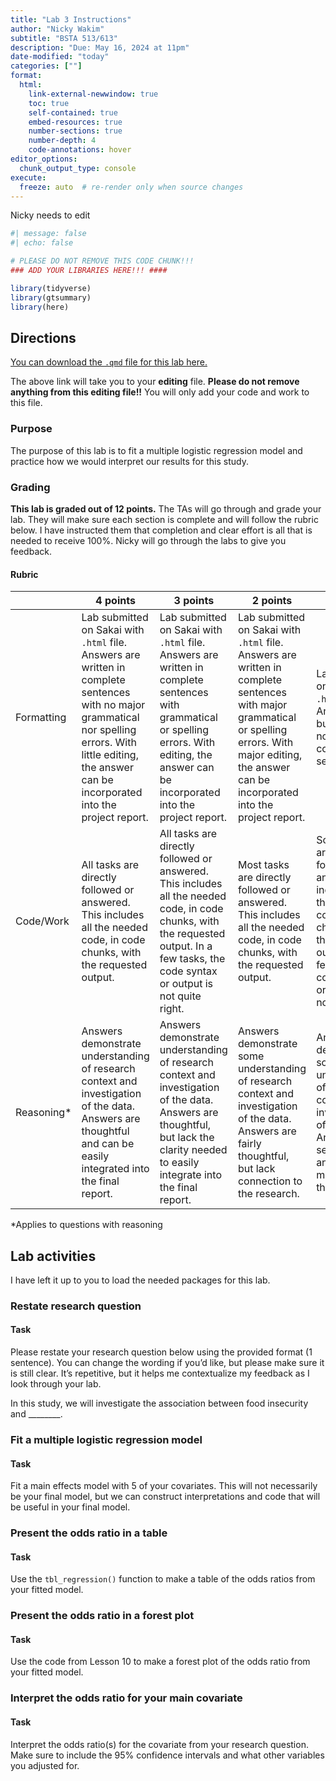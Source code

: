 ```yaml
---
title: "Lab 3 Instructions"
author: "Nicky Wakim"
subtitle: "BSTA 513/613"
description: "Due: May 16, 2024 at 11pm"
date-modified: "today"
categories: [""]
format: 
  html:
    link-external-newwindow: true
    toc: true
    self-contained: true
    embed-resources: true
    number-sections: true
    number-depth: 4
    code-annotations: hover
editor_options: 
  chunk_output_type: console
execute:
  freeze: auto  # re-render only when source changes
---
```


::: callout-caution
Nicky needs to edit
:::

```r
#| message: false
#| echo: false

# PLEASE DO NOT REMOVE THIS CODE CHUNK!!!
### ADD YOUR LIBRARIES HERE!!! ####

library(tidyverse)
library(gtsummary)
library(here)
```

## Directions

[You can download the `.qmd` file for this lab here.](https://github.com/nwakim/BSTA_513_S25/blob/main/project/LastName_FirstInit_Lab_03.qmd)

The above link will take you to your **editing** file. **Please do not remove anything from this editing file!!** You will only add your code and work to this file.

### Purpose

The purpose of this lab is to fit a multiple logistic regression model and practice how we would interpret our results for this study.

### Grading

**This lab is graded out of 12 points.** The TAs will go through and grade your lab. They will make sure each section is complete and will follow the rubric below. I have instructed them that completion and clear effort is all that is needed to receive 100%. Nicky will go through the labs to give you feedback.

#### Rubric

|             | 4 points                                                                                                                                                                                                        | 3 points                                                                                                                                                                                       | 2 points                                                                                                                                                                                                   | 1 point                                                                                                                                                                                  | 0 points                                                                                                               |
|------------|------------|------------|------------|------------|------------|
| Formatting  | Lab submitted on Sakai with `.html` file. Answers are written in complete sentences with no major grammatical nor spelling errors. With little editing, the answer can be incorporated into the project report. | Lab submitted on Sakai with `.html` file. Answers are written in complete sentences with grammatical or spelling errors. With editing, the answer can be incorporated into the project report. | Lab submitted on Sakai with `.html` file. Answers are written in complete sentences with major grammatical or spelling errors. With major editing, the answer can be incorporated into the project report. | Lab submitted on Sakai with `.html` file. Answers are bulletted or do not use complete sentences.                                                                                        | Lab *not* submitted on Sakai with `.html` file.                                                                        |
| Code/Work   | All tasks are directly followed or answered. This includes all the needed code, in code chunks, with the requested output.                                                                                      | All tasks are directly followed or answered. This includes all the needed code, in code chunks, with the requested output. In a few tasks, the code syntax or output is not quite right.       | Most tasks are directly followed or answered. This includes all the needed code, in code chunks, with the requested output.                                                                                | Some tasks are directly followed or answered.This includes all the needed code, in code chunks, with the requested output. In a few tasks, the code syntax or output is not quite right. | More than a quarter of the tasks are not completed properly.                                                           |
| Reasoning\* | Answers demonstrate understanding of research context and investigation of the data. Answers are thoughtful and can be easily integrated into the final report.                                                 | Answers demonstrate understanding of research context and investigation of the data. Answers are thoughtful, but lack the clarity needed to easily integrate into the final report.            | Answers demonstrate some understanding of research context and investigation of the data. Answers are fairly thoughtful, but lack connection to the research.                                              | Answers demonstrate some understanding of research context and investigation of the data. Answers seem rushed and with minimal thought.                                                  | Answers lack understanding of research context and investigation of the data. Answers seem rushed and without thought. |

\*Applies to questions with reasoning

## Lab activities

::: callout-note
I have left it up to you to load the needed packages for this lab.
:::

### Restate research question

::: callout-important
#### Task

Please restate your research question below using the provided format (1 sentence). You can change the wording if you'd like, but please make sure it is still clear. It’s repetitive, but it helps me contextualize my feedback as I look through your lab.
:::

In this study, we will investigate the association between food insecurity and ________. 

### Fit a multiple logistic regression model

::: callout-important
#### Task

Fit a main effects model with 5 of your covariates. This will not necessarily be your final model, but we can construct interpretations and code that will be useful in your final model. 
:::

### Present the odds ratio in a table

::: callout-important
#### Task

Use the `tbl_regression()` function to make a table of the odds ratios from your fitted model.
:::

### Present the odds ratio in a forest plot

::: callout-important
#### Task

Use the code from Lesson 10 to make a forest plot of the odds ratio from your fitted model. 
:::

### Interpret the odds ratio for your main covariate

::: callout-important
#### Task

Interpret the odds ratio(s) for the covariate from your research question. Make sure to include the 95% confidence intervals and what other variables you adjusted for. 
:::
